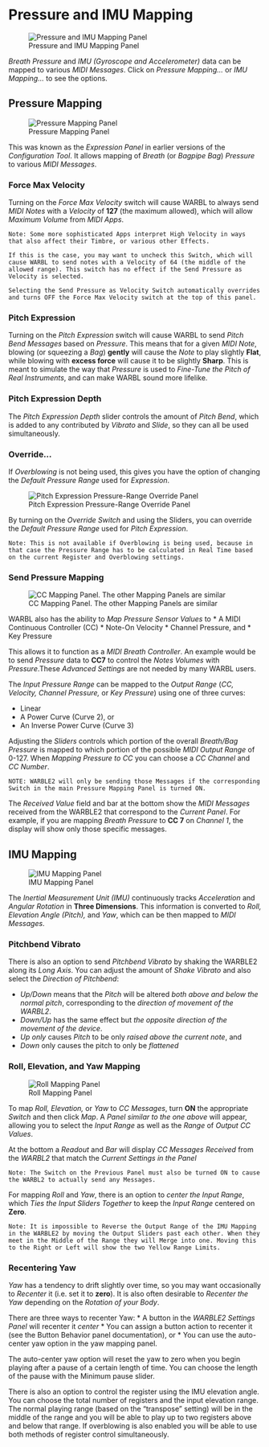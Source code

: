 # Pressure and IMU Mapping

![Pressure and IMU Mapping Panel](images/Pressure_IMU_Mapping.png)

*Breath Pressure* and *IMU (Gyroscope and Accelerometer)* data can be mapped to various *MIDI Messages*. Click on *Pressure Mapping…* or *IMU Mapping…* to see the options.

## Pressure Mapping

![Pressure Mapping Panel](images/Pressure_Mapping_Panel.png)

This was known as the *Expression Panel* in earlier versions of the *Configuration Tool*. It allows mapping of *Breath* (or *Bagpipe Bag*) *Pressure* to various *MIDI Messages*.

### Force Max Velocity 
Turning on the *Force Max Velocity* switch will cause WARBL to always send *MIDI Notes* with a *Velocity* of **127** (the maximum allowed), which will allow *Maximum Volume* from *MIDI Apps*.

	Note: Some more sophisticated Apps interpret High Velocity in ways that also affect their Timbre, or various other Effects. 
	
	If this is the case, you may want to uncheck this Switch, which will cause WARBL to send notes with a Velocity of 64 (the middle of the allowed range). This switch has no effect if the Send Pressure as Velocity is selected.
	
	Selecting the Send Pressure as Velocity Switch automatically overrides and turns OFF the Force Max Velocity switch at the top of this panel.

### Pitch Expression
Turning on the *Pitch Expression* switch will cause WARBL to send *Pitch Bend Messages* based on *Pressure*. This means that for a given *MIDI Note*, blowing (or squeezing a *Bag*) **gently** will cause the *Note* to play slightly **Flat**, while blowing with **excess force** will cause it to be slightly **Sharp**. This is meant to simulate the way that *Pressure* is used to *Fine-Tune the Pitch of Real Instruments*, and can make WARBL sound more lifelike. 

### Pitch Expression Depth 
The *Pitch Expression Depth* slider controls the amount of *Pitch Bend*, which is added to any contributed by *Vibrato* and *Slide*, so they can all be used simultaneously. 

### Override...
If *Overblowing* is not being used, this gives you have the option of changing the *Default Pressure Range* used for *Expression*.

![Pitch Expression Pressure-Range Override Panel](images/Pitch_Expression_Pressure-Range_Override_Panel.png)

By turning on the *Override Switch* and using the Sliders, you can override the *Default Pressure Range* used for *Pitch Expression*.

	Note: This is not available if Overblowing is being used, because in that case the Pressure Range has to be calculated in Real Time based on the current Register and Overblowing settings.

### Send Pressure Mapping

![CC Mapping Panel. The other Mapping Panels are similar](images/CC_Mapping.png)

WARBL also has the ability to *Map Pressure Sensor Values* to
* A MIDI Continuous Controller (CC)
* Note-On Velocity
* Channel Pressure, and
* Key Pressure

This allows it to function as a *MIDI Breath Controller*. An example would be to send *Pressure* data to **CC7** to control the *Notes Volumes* with *Pressure*.These *Advanced Settings* are not needed by many WARBL users.

The *Input Pressure Range* can be mapped to the *Output Range* (*CC, Velocity, Channel Pressure,* or *Key Pressure*) using one of three curves:

* Linear
* A Power Curve (Curve 2), or 
* An Inverse Power Curve (Curve 3)

Adjusting the *Sliders* controls which portion of the overall *Breath/Bag Pressure* is mapped to which portion of the possible *MIDI Output Range* of 0-127. When *Mapping Pressure to CC* you can choose a *CC Channel* and *CC Number*.

	NOTE: WARBLE2 will only be sending those Messages if the corresponding Switch in the main Pressure Mapping Panel is turned ON.

The *Received Value* field and bar at the bottom show the *MIDI Messages* received from the WARBLE2 that correspond to the *Current Panel*. For example, if you are mapping *Breath Pressure* to **CC 7** on *Channel 1*, the display will show only those specific messages.

## IMU Mapping

![IMU Mapping Panel](images/IMU_Mapping.png)

The *Inertial Measurement Unit (IMU)* continuously tracks *Acceleration* and *Angular Rotation* in **Three Dimensions**. This information is converted to *Roll, Elevation Angle (Pitch),* and *Yaw*, which can be then mapped to *MIDI Messages*.

### Pitchbend Vibrato
There is also an option to send *Pitchbend Vibrato* by shaking the WARBLE2 along its *Long Axis*. You can adjust the amount of *Shake Vibrato* and also select the *Direction of Pitchbend*:

* *Up/Down* means that the *Pitch* will be altered *both above and below the normal pitch*, corresponding to the *direction of movement of the WARBL2*.
* *Down/Up* has the same effect but *the opposite direction of the movement of the device*.
* *Up only* causes *Pitch* to be only *raised above the current note*, and 
* *Down* only causes the pitch to only be *flattened*

### Roll, Elevation, and Yaw Mapping

![Roll Mapping Panel](images/Roll_Mapping.png)

To map *Roll, Elevation,* or *Yaw* to *CC Messages*, turn **ON** the appropriate *Switch* and then click *Map*. A *Panel similar to the one above* will appear, allowing you to select the *Input Range* as well as the *Range* of *Output CC Values*. 

At the bottom a *Readout* and *Bar* will display *CC Messages Received* from the *WARBL2* that match the *Current Settings in the Panel*

	Note: The Switch on the Previous Panel must also be turned ON to cause the WARBL2 to actually send any Messages.
	
For mapping *Roll* and *Yaw*, there is an option to *center the Input Range*, which *Ties the Input Sliders Together* to keep the *Input Range* centered on **Zero**.

	Note: It is impossible to Reverse the Output Range of the IMU Mapping in the WARBLE2 by moving the Output Sliders past each other. When they meet in the Middle of the Range they will Merge into one. Moving this to the Right or Left will show the two Yellow Range Limits.

### Recentering Yaw
*Yaw* has a tendency to drift slightly over time, so you may want occasionally to *Recenter* it (i.e. set it to **zero**). It is also often desirable to *Recenter the Yaw* depending on the *Rotation of your Body*. 

There are three ways to recenter Yaw:
* A button in the *WARBLE2 Settings Panel* will recenter it *center*
* You can assign a button action to recenter it (see the Button Behavior panel documentation), or
* You can use the auto-center yaw option in the yaw mapping panel.

The auto-center yaw option will reset the yaw to zero when you begin playing after a pause of a certain length of time. You can choose the length of the pause with the Minimum pause slider.

There is also an option to control the register using the IMU elevation angle. You can choose the total number of registers and the input elevation range. The normal playing range (based on the “transpose” setting) will be in the middle of the range and you will be able to play up to two registers above and below that range. If overblowing is also enabled you will be able to use both methods of register control simultaneously.



